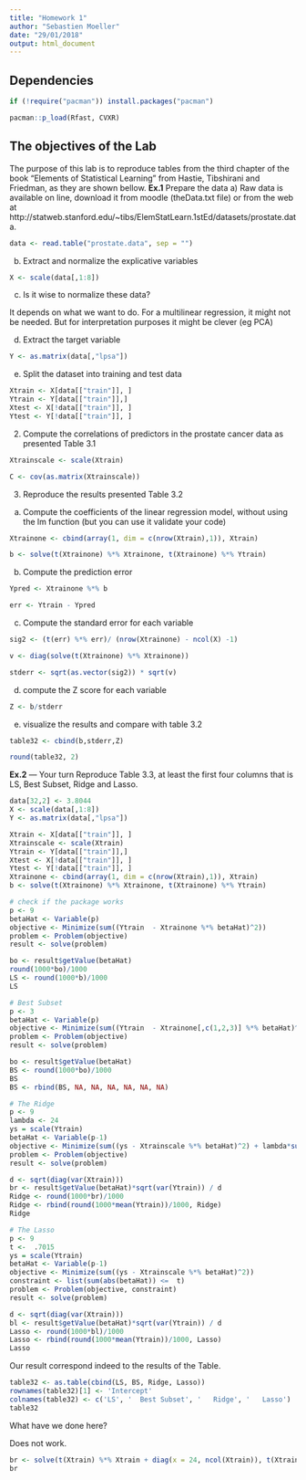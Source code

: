 ```yaml
---
title: "Homework 1"
author: "Sebastien Moeller"
date: "29/01/2018"
output: html_document
---
```


## Dependencies
```r
if (!require("pacman")) install.packages("pacman")

pacman::p_load(Rfast, CVXR)
```

## The objectives of the Lab
The purpose of this lab is to reproduce tables from the third chapter of the book "Elements of
Statistical Learning" from Hastie, Tibshirani and Friedman, as they are shown bellow.
__Ex.1__ Prepare the data
a) Raw data is available on line, download it from moodle (theData.txt file) or from the web at http://statweb.stanford.edu/~tibs/ElemStatLearn.1stEd/datasets/prostate.data.
```r
data <- read.table("prostate.data", sep = "")
```

b) Extract and normalize the explicative variables
```r
X <- scale(data[,1:8])
```

c) Is it wise to normalize these data?

It depends on what we want to do. For a multilinear regression, it might not be needed. But for interpretation purposes it might be clever (eg PCA)

d) Extract the target variable
```r
Y <- as.matrix(data[,"lpsa"])
```

e) Split the dataset into training and test data
```r
Xtrain <- X[data[["train"]], ]
Ytrain <- Y[data[["train"]],]
Xtest <- X[!data[["train"]], ]
Ytest <- Y[!data[["train"]], ]
```

2. Compute the correlations of predictors in the prostate cancer data as presented Table 3.1
```r
Xtrainscale <- scale(Xtrain)

C <- cov(as.matrix(Xtrainscale))
```

3. Reproduce the results presented Table 3.2
a) Compute the coefficients of the linear regression model, without using the lm function (but you can use it validate your code)
```r
Xtrainone <- cbind(array(1, dim = c(nrow(Xtrain),1)), Xtrain)

b <- solve(t(Xtrainone) %*% Xtrainone, t(Xtrainone) %*% Ytrain)
```

b) Compute the prediction error
```r
Ypred <- Xtrainone %*% b

err <- Ytrain - Ypred
```

c) Compute the standard error for each variable
```r
sig2 <- (t(err) %*% err)/ (nrow(Xtrainone) - ncol(X) -1)

v <- diag(solve(t(Xtrainone) %*% Xtrainone))

stderr <- sqrt(as.vector(sig2)) * sqrt(v)
```

d) compute the Z score for each variable
```r
Z <- b/stderr
```
e) visualize the results and compare with table 3.2
```r
table32 <- cbind(b,stderr,Z)

round(table32, 2)
```




__Ex.2__ — Your turn
Reproduce Table 3.3, at least the first four columns that is LS, Best Subset, Ridge and
Lasso.
```r
data[32,2] <- 3.8044
X <- scale(data[,1:8])
Y <- as.matrix(data[,"lpsa"])

Xtrain <- X[data[["train"]], ] 
Xtrainscale <- scale(Xtrain)
Ytrain <- Y[data[["train"]],]
Xtest <- X[!data[["train"]], ] 
Ytest <- Y[!data[["train"]], ] 
Xtrainone <- cbind(array(1, dim = c(nrow(Xtrain),1)), Xtrain) 
b <- solve(t(Xtrainone) %*% Xtrainone, t(Xtrainone) %*% Ytrain)
```

```r
# check if the package works
p <- 9
betaHat <- Variable(p)
objective <- Minimize(sum((Ytrain  - Xtrainone %*% betaHat)^2))
problem <- Problem(objective)
result <- solve(problem)

bo <- result$getValue(betaHat)
round(1000*bo)/1000
LS <- round(1000*b)/1000
LS
```

```r
# Best Subset
p <- 3
betaHat <- Variable(p)
objective <- Minimize(sum((Ytrain  - Xtrainone[,c(1,2,3)] %*% betaHat)^2))
problem <- Problem(objective)
result <- solve(problem)

bo <- result$getValue(betaHat)
BS <- round(1000*bo)/1000
BS
BS <- rbind(BS, NA, NA, NA, NA, NA, NA)
```

```r
# The Ridge
p <- 9
lambda <- 24
ys = scale(Ytrain)
betaHat <- Variable(p-1)
objective <- Minimize(sum((ys - Xtrainscale %*% betaHat)^2) + lambda*sum((betaHat)^2))
problem <- Problem(objective)
result <- solve(problem)

d <- sqrt(diag(var(Xtrain)))
br <- result$getValue(betaHat)*sqrt(var(Ytrain)) / d
Ridge <- round(1000*br)/1000
Ridge <- rbind(round(1000*mean(Ytrain))/1000, Ridge)
Ridge
```


```r
# The Lasso
p <- 9
t <-  .7015
ys = scale(Ytrain)
betaHat <- Variable(p-1)
objective <- Minimize(sum((ys - Xtrainscale %*% betaHat)^2))
constraint <- list(sum(abs(betaHat)) <=  t)
problem <- Problem(objective, constraint)
result <- solve(problem)

d <- sqrt(diag(var(Xtrain)))
bl <- result$getValue(betaHat)*sqrt(var(Ytrain)) / d
Lasso <- round(1000*bl)/1000
Lasso <- rbind(round(1000*mean(Ytrain))/1000, Lasso)
Lasso
```

Our result correspond indeed to the results of the Table.
```r
table32 <- as.table(cbind(LS, BS, Ridge, Lasso))
rownames(table32)[1] <- 'Intercept'
colnames(table32) <- c('LS', '  Best Subset', '   Ridge', '   Lasso')
table32
```

What have we done here?



Does not work.
```r
br <- solve(t(Xtrain) %*% Xtrain + diag(x = 24, ncol(Xtrain)), t(Xtrain) %*% (Ytrain - mean(Ytrain)))
br
```














